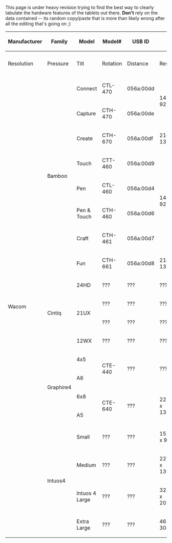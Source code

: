 This page is under heavy revision trying to find the best way to clearly tabulate the hardware features of the tablets out there. '''Don't''' rely on the data contained -- its random copy/paste that is more than likely wrong after all the editing that's going on ;)

{| border="1" cellpadding="3" class="wikitable"
|-
! rowspan="2" | Manufacturer
! rowspan="2" | Family
! rowspan="2" | Model
! rowspan="2" | Model#
! rowspan="2" | USB ID
! colspan="5" | Pen
! colspan="1" | Touch
! colspan="4" | Pad
! rowspan="2" | Notes
|-
! Resolution
! Pressure
! Tilt
! Rotation
! Distance
! Resolution
! ExpressKeys
! Fn Buttons
! Strips
! Wheels
|-
| rowspan="20" | Wacom
| rowspan="8" | Bamboo
| Connect
| CTL-470
| 056a:00dd
| rowspan = "2" | 14720 x 9220
| rowspan = "3" | 1024
| rowspan = "3" | N/A
| rowspan = "3" | N/A
| rowspan = "3" | N/A
| rowspan = "2" | 1470 x 920
| rowspan = "3" | 4
| rowspan = "3" | 0
| rowspan = "3" | 0
| rowspan = "3" | 0
| No touch
|-
| Capture
| CTH-470
| 056a:00de
|
|-
| Create
| CTH-670
| 056a:00df
| 21648 x 13700
| 2164 x 1370
|
|-
| Touch
| CTT-460
| 056a:00d9
| rowspan="4" | 14720 x 9225
| rowspan="5" | 1024
| rowspan="5" | N/A
| rowspan="5" | N/A
| rowspan="5" | N/A
| rowspan="4" | 480 x 320
| rowspan="5" | 4
| rowspan="5" | 0
| rowspan="5" | 0
| rowspan="5" | 0
| No pen digitizer
|-
| Pen
| CTL-460
| 056a:00d4
| No touch digitizer
|-
| Pen & Touch
| CTH-460
| 056a:00d6
|
|-
| Craft
| CTH-461
| 056a:00d7
|
|-
| Fun
| CTH-661
| 056a:00d8
| 21648 x 13530
| 740 x 480
|
|-
| rowspan="4" | Cintiq
| 24HD
| ???
| ???
| ???
| rowspan="4" | ???
| rowspan="4" | ???
| rowspan="4" | ???
| rowspan="4" | ???
| rowspan="4" | ???
| rowspan="4" colspan="2" | N/A
| 10
| Mode1L, Mode2L, Mode3L, Mode1R, Mode2R, Mode3R, Info, ???, Settings
| 0
| 2
|
|-
| rowspan="2" | 21UX
| ???
| ???
| ???
| 8
| 0
| 2
| 0
|
|-
| ???
| ???
| ???
| 16
| ModeCycleL, ModeCycleR
| 2
| 0
|
|-
| 12WX
| ???
| ???
| ???
| 10
| 0
| 2
| 0
|
|-
| rowspan="4" | Graphire4
| 4x5
| rowspan="2" | CTE-440
| rowspan="2" | ???
| rowspan="2" | ???
| rowspan="4" | 2032
| rowspan="4" | 512
| rowspan="4" | N/A
| rowspan="4" | N/A
| rowspan="4" | ???
| rowspan="4" colspan="2" | N/A
| rowspan="4" | 2
| rowspan="4" | 0
| rowspan="4" | 0
| rowspan="4" | 1
|
|-
| A6
|-
| 6x8
| rowspan="2" | CTE-640
| rowspan="2" | ???
| rowspan="2" | 223.2mm x 139.7mm
|
|-
| A5
|-
| rowspan="4" | Intuos4
| Small
| ???
| ???
| 157.5mm x 98.4mm
| rowspan="4" | 5080
| rowspan="4" | 2048
| rowspan="4" | ± 60°
| rowspan="4" | Y
| rowspan="4" | ???
| rowspan="4" colspan="2" | N/A
| 6
| rowspan="4" | ModeCycle
| rowspan="4" | 0
| rowspan="4" | 1
| rowspan="4" |
|-
| Medium
| ???
| ???
| 223.2mm x 139.7mm
| rowspan="3" | 8
|-
| Intuos 4 Large
| ???
| ???
| 325.1mm x 203.2mm
|-
| Extra Large
| ???
| ???
| 462mm x 304.8mm
|}